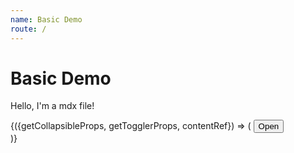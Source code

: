 ```yaml
---
name: Basic Demo
route: /
---
```



# Basic Demo

Hello, I'm a mdx file!

<Playground>
<Collapse>
  {({getCollapsibleProps, getTogglerProps, contentRef}) => (
    <React.Fragment>
      <button {...getTogglerProps()}>Open</button>
      <div
        {...getCollapsibleProps({
          style: {
            borderRadius: 3,
            border: '1px solid paleviolet',
            background: 'lightblue'
          }
        })}
      >
        <div
          style={{
            borderRadius: '50%',
            background: 'blue',
            height: '300px',
            width: '100%',
          }}
        />
      </div>
    </React.Fragment>
  )}
</Collapse>
</Playground>